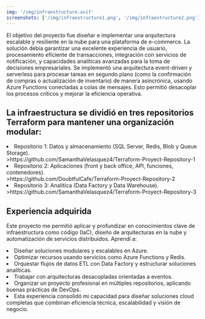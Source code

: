 ```yaml
---
img: '/img/infraestructure.avif'
screenshots: ['/img/infraestructure1.png', '/img/infraestructure2.png']
---
```


El objetivo del proyecto fue diseñar e implementar una arquitectura escalable y resiliente en la nube para 
una plataforma de e-commerce. La solución debía garantizar una excelente experiencia de usuario, procesamiento 
eficiente de transacciones, integración con servicios de notificación, y capacidades analíticas avanzadas para la 
toma de decisiones empresariales. Se implementó una arquitectura event-driven y serverless para procesar tareas en segundo plano 
(como la confirmación de compras o actualización de inventario) de manera asincrónica, usando Azure 
Functions conectadas a colas de mensajes. Esto permitió desacoplar los procesos críticos y mejorar la eficiencia 
operativa.

## La infraestructura se dividió en tres repositorios Terraform para mantener una organización modular:

<li>Repositorio 1: Datos y almacenamiento (SQL Server, Redis, Blob y Queue Storage).</li>
>https://github.com/SamanthaVelasquez4/Terraform-Proyect-Repository-1
<li>Repositorio 2: Aplicaciones (front y back office, API, funciones, contenedores).</li>
>https://github.com/DoubtfulCafe/Terraform-Proyect-Repository-2
<li>Repositorio 3: Analítica (Data Factory y Data Warehouse).</li>
>https://github.com/SamanthaVelasquez4/Terraform-Proyect-Repository-3

## Experiencia adquirida
Este proyecto me permitió aplicar y profundizar en conocimientos clave de infraestructura como código (IaC), 
diseño de arquitecturas en la nube y automatización de servicios distribuidos. Aprendí a:

<li>Diseñar soluciones modulares y escalables en Azure.</li>

<li>Optimizar recursos usando servicios como Azure Functions y Redis.</li>

<li>Orquestar flujos de datos ETL con Data Factory y estructurar soluciones analíticas.</li>

<li>Trabajar con arquitecturas desacopladas orientadas a eventos.</li>

<li>Organizar un proyecto profesional en múltiples repositorios, aplicando buenas prácticas de DevOps.</li>

<li>Esta experiencia consolidó mi capacidad para diseñar soluciones cloud completas que combinan eficiencia técnica, 
escalabilidad y visión de negocio.</li>

